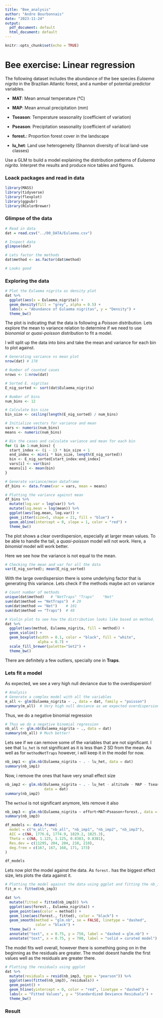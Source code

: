 ---
title: "Bee_analysis"
author: "Andre Bourbonnais"
date: "2023-11-24"
output:
  pdf_document: default
  html_document: default
---

```{r setup, include=FALSE}
knitr::opts_chunk$set(echo = TRUE)
```

# Bee exercise: Linear regression

The following dataset includes the abundance of the bee species *Eulaema nigrita* in the Brazilian Atlantic forest, and a number of potential predictor variables.

-   **MAT**: Mean annual temperature (°C)

-   **MAP**: Mean annual precipitation (mm)

-   **Tseason**: Temperature seasonality (coefficient of variation)

-   **Pseason**: Precipitation seasonality (coefficient of variation)

-   **forest.**: Proportion forest cover in the landscape

-   **lu_het**: Land use heterogeneity (Shannon diversity of local land-use classes)

Use a GLM to build a model explaining the distribution patterns of *Eulaema nigrita*. Interpret the results and produce nice tables and figures.

### Loack packages and read in data

```{r message=FALSE, warning=FALSE}
library(MASS)
library(tidyverse)
library(flexplot)
library(ggpubr)
library(RColorBrewer)
```

### Glimpse of the data

```{r}
# Read in data
dat = read.csv("../00_DATA/Eulaema.csv")

# Inspect data
glimpse(dat)

# Lets factor the methods
dat$method <- as.factor(dat$method)

# Looks good

```

### Exploring the data

```{r}
# Plot the Eulaema nigrita as density plot
dat %>% 
  ggplot(aes(x = Eulaema_nigrita)) +
  geom_density(fill = "grey", alpha = 0.5) +
  labs(x = "Abundance of Eulaema nigritas", y = "Density") +
  theme_bw()

```

The plot is indicating that the data is following a *Poisson distribution*. Lets explore the mean to variance relation to determine if we need to use *bionomial* or *quasi-poisson* distribution to fit a model.

I will split up the data into bins and take the mean and variance for each bin to plot against.

```{r}
# Generating variance vs mean plot
nrow(dat) # 178

# Number of counted cases
nrows <- 1:nrow(dat)

# Sorted E. nigritas
E_nig_sorted <- sort(dat$Eulaema_nigrita)

# Number of bins
num_bins <- 12

# Calculate bin size
bin_size <- ceiling(length(E_nig_sorted) / num_bins)

# Initialize vectors for variance and mean
vars <- numeric(num_bins)
means <- numeric(num_bins)

# Bin the cases and calculate variance and mean for each bin
for (i in 1:num_bins) {
  start_index <- (i - 1) * bin_size + 1
  end_index <- min(i * bin_size, length(E_nig_sorted))
  bin <- E_nig_sorted[start_index:end_index]
  vars[i] <- var(bin)
  means[i] <- mean(bin)
}

# Generate variance/mean dataframe
df_bins <- data.frame(var = vars, mean = means)

# Plotting the variance against mean
df_bins %>%
  mutate(log.var = log(var)) %>% 
  mutate(log.mean = log(mean)) %>% 
  ggplot(aes(log.mean, log.var)) +
  geom_jitter(size=5, shape = 21, fill = "blue") +
  geom_abline(intercept = 0, slope = 1, color = "red") +
  theme_bw()

```

The plot shows a clear overdispersion, especially at larger mean values. To be able to handle the tail, a *quasi-poisson* model will not work. Here, a *binomial* model will work better.

Here we see how the variance is not equal to the mean.

```{r}
# Checking the mean and var for all the data
var(E_nig_sorted); mean(E_nig_sorted)

```

With the large overdispersion there is some underlying factor that is generating this variance. Lets check if the methods maybe act on variance

```{r}
# Count number of methods
unique(dat$method)   # "NetTraps" "Traps"    "Net" 
sum(dat$method == "NetTraps")  # 29
sum(dat$method == "Net")    # 101
sum(dat$method == "Traps")  # 48

# Violin plot to see how the distribution looks like based on method.
dat %>% 
  ggplot(aes(method, Eulaema_nigrita, fill = method)) +
  geom_violin() +
  geom_boxplot(width = 0.1, color = "black", fill = "white",
               alpha = 0.7) +
  scale_fill_brewer(palette="Set2") +
  theme_bw()

```

There are definitely a few outliers, specially one in **Traps**.

### Lets fit a model

As expected, we see a very high null deviance due to the overdispersion!

```{r}
# Analysis
# Generate a complex model with all the variables
m_all <- glm(Eulaema_nigrita ~ ., data = dat, family = "poisson")
summary(m_all)  # Very high null deviance as we expected overdispersion!

```

Thus, we do a negative binomial regression

```{r}
# Thus we do a negative binomial regression
nb_all <- glm.nb(Eulaema_nigrita ~ ., data = dat)
summary(nb_all) # Much better!

```

Lets see if we can remove some of the variables that are not significant. I see that `lu_het` is not significant as it is less than 2 SD from the mean. As well as for `methodNetTraps` however, i will keep it in the model for now.

```{r}
nb_imp1 <- glm.nb(Eulaema_nigrita ~ . - lu_het, data = dat)
summary(nb_imp1)
```

Now, i remove the ones that have very small effect size

```{r}
nb_imp2 <- glm.nb(Eulaema_nigrita ~ . - lu_het - altitude - MAP - Tseason,
                  data = dat)
summary(nb_imp2)
```

The `method` is not significant anymore, lets remove it also

```{r}
nb_imp3 <- glm.nb(Eulaema_nigrita ~ effort+MAT+Pseason+forest., data = dat)
summary(nb_imp3)
```

```{r}
df_models <- data.frame(
  model = c("m_all", "nb_all", "nb_imp1", "nb_imp2", "nb_imp3"),
  AIC = c(NA, 1776.8, 1774.9, 1829.2, 1825.3),
  Theta = c(NA, 1.125, 1.125, 0.8383, 0.8381),
  Res.dev = c(11295, 204, 204, 210, 210),
  deg.free = c(167, 167, 168, 171, 173)
)

df_models

```

Lets now plot the model against the data. As `forest.` has the biggest effect size, lets plots the data against it.

```{r}
# Plotting the model against the data using ggplot and fitting the nb_imp3 model as a regression line
fit_m <- fitted(nb_imp3)

dat %>% 
  mutate(fitted = fitted(nb_imp3)) %>% 
  ggplot(aes(forest., Eulaema_nigrita)) +
  geom_point(aes(color = method)) + 
  geom_line(aes(forest., fitted), color = "black") +
  geom_smooth(method = "glm.nb", se = FALSE, linetype = "dashed",
              color = "black") +
  theme_bw() +
  annotate("text", x = 0.75, y = 750, label = "dashed = glm.nb") +
  annotate("text", x = 0.75, y = 700, label = "solid = curated model") 

```

The model fits well overall, however there is something going on in the beginning as the residuals are greater. The model doesnt handle the first values well as the residuals are greater there.

```{r}
# Plotting the residuals using ggplot
dat %>% 
  mutate(residuals = resid(nb_imp3, type = "pearson")) %>% 
  ggplot(aes(fitted(nb_imp3), residuals)) +
  geom_point() +
  geom_hline(yintercept = 0, color = "red", linetype = "dashed") +
  labs(x = "Fitted Values", y = "Standardized Deviance Residuals") +
  theme_bw()

```

### Result

